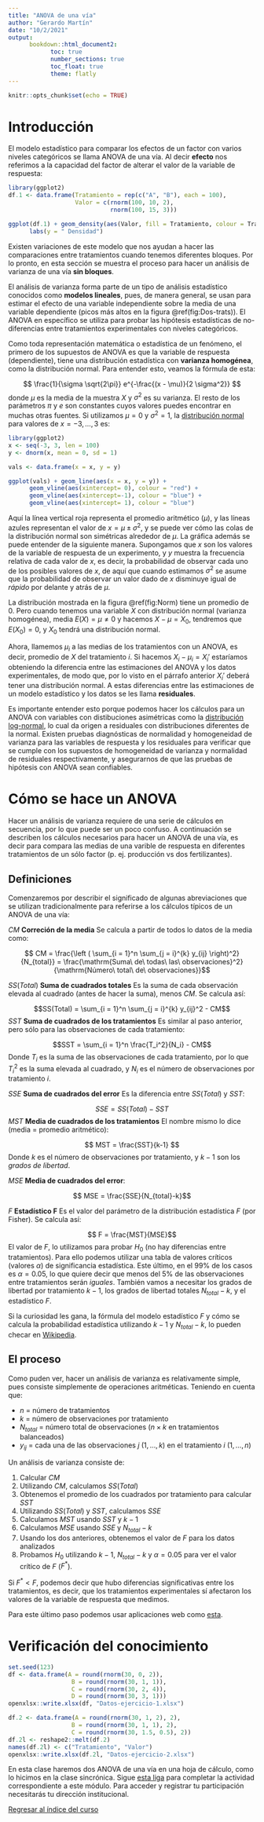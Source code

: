 ```yaml
---
title: "ANOVA de una vía"
author: "Gerardo Martín"
date: "10/2/2021"
output: 
      bookdown::html_document2:
            toc: true 
            number_sections: true
            toc_float: true
            theme: flatly
---
```


```r
knitr::opts_chunk$set(echo = TRUE)
```

# Introducción

El modelo estadístico para comparar los efectos de un factor con varios niveles categóricos se llama ANOVA de una vía. Al decir **efecto** nos referimos a la capacidad del factor de alterar el valor de la variable de respuesta:

```r
library(ggplot2)
df.1 <- data.frame(Tratamiento = rep(c("A", "B"), each = 100),
                   Valor = c(rnorm(100, 10, 2),
                             rnorm(100, 15, 3)))

ggplot(df.1) + geom_density(aes(Valor, fill = Tratamiento, colour = Tratamiento), alpha = 0.3) +
      labs(y = " Densidad")
```


Existen variaciones de este modelo que nos ayudan a hacer las comparaciones entre tratamientos cuando tenemos diferentes bloques. Por lo pronto, en esta sección se muestra el proceso para hacer un análisis de varianza de una vía **sin bloques**.

El análisis de varianza forma parte de un tipo de análisis estadístico conocidos como **modelos lineales**, pues, de manera general, se usan para estimar el efecto de una variable independiente sobre la media de una variable dependiente (picos más altos en la figura \@ref(fig:Dos-trats)). El ANOVA en específico se utiliza para probar las hipótesis estadísticas de no-diferencias entre tratamientos experimentales con niveles categóricos.

Como toda representación matemática o estadística de un fenómeno, el primero de los supuestos de ANOVA es que la variable de respuesta (dependiente), tiene una distribución estadística con **varianza homogénea**, como la distribución normal. Para entender esto, veamos la fórmula de esta:

$$ \frac{1}{\sigma \sqrt{2\pi}} e^{-\frac{(x - \mu)}{2 \sigma^2}} $$
donde $\mu$ es la media de la muestra $X$ y $\sigma^2$ es su varianza. El resto de los parámetros $\pi$ y $e$ son constantes cuyos valores puedes encontrar en muchas otras fuentes. Si utilizamos $\mu = 0$ y $\sigma^2 = 1$, la [distribución normal](https://es.wikipedia.org/wiki/Distribuci%C3%B3n_normal) para valores de $x = -3, \dots, 3$ es:

```r
library(ggplot2)
x <- seq(-3, 3, len = 100)
y <- dnorm(x, mean = 0, sd = 1)

vals <- data.frame(x = x, y = y)

ggplot(vals) + geom_line(aes(x = x, y = y)) +
      geom_vline(aes(xintercept= 0), colour = "red") +
      geom_vline(aes(xintercept=-1), colour = "blue") +
      geom_vline(aes(xintercept= 1), colour = "blue")
```
Aquí la línea vertical roja representa el promedio aritmético ($\mu$), y las líneas azules representan el valor de $x = \mu \pm \sigma^2$, y se puede ver cómo las colas de la distribución normal son simétricas alrededor de $\mu$. La gráfica además se puede entender de la siguiente manera. Supongamos que $x$ son los valores de la variable de respuesta de un experimento, y $y$ muestra la frecuencia relativa de cada valor de $x$, es decir, la probabilidad de observar cada uno de los posibles valores de $x$, de aquí que cuando estimamos $\sigma^2$ se asume que la probabilidad de observar un valor dado de $x$ disminuye igual de *rápido* por delante y atrás de $\mu$.

La distribución mostrada en la figura \@ref(fig:Norm) tiene un promedio de $0$. Pero cuando tenemos una variable $X$ con distribución normal (varianza homogénea), media $E(X) = \mu \neq 0$ y hacemos $X - \mu = X_0$, tendremos que $E(X_0) = 0$, y $X_0$ tendrá una distribución normal. 

Ahora, llamemos $\mu_i$ a las medias de los tratamientos con un ANOVA, es decir, promedio de $X$ del tratamiento $i$. Si hacemos $X_i - \mu_i = X_i'$ estaríamos obteniendo la diferencia entre las estimaciones del ANOVA y los datos experimentales, de modo que, por lo visto en el párrafo anterior $X_i'$ deberá tener una distribución normal. A estas diferencias entre las estimaciones de un modelo estadístico y los datos se les llama **residuales**.

Es importante entender esto porque podemos hacer los cálculos para un ANOVA con variables con distibuciones asimétricas como la [distribución log-normal](https://es.wikipedia.org/wiki/Distribuci%C3%B3n_log-normal), lo cual da origen a residuales con distribuciones diferentes de la normal. Existen pruebas diagnósticas de normalidad y homogeneidad de varianza para las variables de respuesta y los residuales para verificar que se cumple con los supuestos de homogeneidad de varianza y normalidad de residuales respectivamente, y asegurarnos de que las pruebas de hipótesis con ANOVA sean confiables.

# Cómo se hace un ANOVA

Hacer un análisis de varianza requiere de una serie de cálculos en secuencia, por lo que puede ser un poco confuso. A continuación se describen los cálculos necesarios para hacer un ANOVA de una vía, es decir para compara las medias de una varible de respuesta en diferentes tratamientos de un sólo factor (p. ej. producción vs dos fertilizantes).

## Definiciones

Comenzaremos por describir el significado de algunas abreviaciones que se utilizan tradicionalmente para referirse a los cálculos típicos de un ANOVA de una vía:

$CM$ **Correción de la media** Se calcula a partir de todos lo datos de la media como:

$$ CM = \frac{\left ( \sum_{i = 1}^n \sum_{j = i}^{k} y_{ij} \right)^2}{N_{total}} = \frac{\mathrm{Suma\ de\ todas\ las\ observaciones}^2}{\mathrm{Número\ total\ de\ observaciones}}$$ 

$SS(Total)$ **Suma de cuadrados totales** Es la suma de cada observación elevada al cuadrado (antes de hacer la suma), menos $CM$. Se calcula así:

$$SS(Total) = \sum_{i = 1}^n \sum_{j = i}^{k} y_{ij}^2 - CM$$
$SST$ **Suma de cuadrados de los tratamientos** Es similar al paso anterior, pero sólo para las observaciones de cada tratamiento:

$$SST = \sum_{i = 1}^n \frac{T_i^2}{N_i} - CM$$
Donde $T_i$ es la suma de las observaciones de cada tratamiento, por lo que $T_i^2$ es la suma elevada al cuadrado, y $N_i$ es el número de observaciones por tratamiento $i$.

$SSE$ **Suma de cuadrados del error** Es la diferencia entre $SS(Total)$ y $SST$:

$$SSE = SS(Total) - SST$$
$MST$ **Media de cuadrados de los tratamientos** El nombre mismo lo dice (media = promedio aritmético):

$$ MST = \frac{SST}{k-1} $$
Donde $k$ es el número de observaciones por tratamiento, y $k-1$ son los *grados de libertad*.

$MSE$ **Media de cuadrados del error**:

$$ MSE = \frac{SSE}{N_{total}-k}$$

$F$ **Estadístico F** Es el valor del parámetro de la distribución estadística $F$ (por Fisher). Se calcula así:

$$ F = \frac{MST}{MSE}$$
El valor de $F$, lo utilizamos para probar $H_0$ (no hay diferencias entre tratamientos). Para ello podemos utilizar una tabla de valores críticos (valores $\alpha$) de significancia estadística. Este último, en el 99% de los casos es $\alpha = 0.05$, lo que quiere decir que menos del 5% de las observaciones entre tratamientos serán *iguales*. También vamos a necesitar los grados de libertad por tratamiento $k-1$, los grados de libertad totales $N_{total} - k$, y el estadístico $F$.

Si la curiosidad les gana, la fórmula del modelo estadístico $F$ y cómo se calcula la probabilidad estadística utilizando $k-1$ y $N_{total} - k$, lo pueden checar en [Wikipedia](https://en.wikipedia.org/wiki/F-distribution).

## El proceso

Como puden ver, hacer un análisis de varianza es relativamente simple, pues consiste simplemente de operaciones aritméticas. Teniendo en cuenta que:

- $n$ = número de tratamientos
- $k$ = número de observaciones por tratamiento
- $N_{total}$ = número total de observaciones ($n \times k$ en tratamientos balanceados)
- $y_{ij}$ = cada una de las observaciones $j$ ($1, \dots, k$) en el tratamiento $i$ ($1, \dots, n$)

Un análisis de varianza consiste de:

1. Calcular $CM$
2. Utilizando $CM$, calculamos $SS(Total)$
3. Obtenemos el promedio de los cuadrados por tratamiento para calcular $SST$
4. Utilizando $SS(Total)$ y $SST$, calculamos $SSE$
5. Calculamos $MST$ usando $SST$ y $k-1$
6. Calculamos $MSE$ usando $SSE$ y $N_{total} - k$
7. Usando los dos anteriores, obtenemos el valor de $F$ para los datos analizados
8. Probamos $H_0$ utilizando $k-1$, $N_{total}-k$ y $\alpha = 0.05$ para ver el valor crítico de $F$ ($F^*$). 

Si $F^* < F$, podemos decir que hubo diferencias significativas entre los tratamientos, es decir, que los tratamientos experimentales sí afectaron los valores de la variable de respuesta que medimos.

Para este último paso podemos usar aplicaciones web como [esta](https://www.easycalculation.com/statistics/f-critical-value.php).

# Verificación del conocimiento

```r
set.seed(123)
df <- data.frame(A = round(rnorm(30, 0, 2)),
                  B = round(rnorm(30, 1, 1)),
                  C = round(rnorm(30, 2, 4)),
                  D = round(rnorm(30, 3, 1)))
openxlsx::write.xlsx(df, "Datos-ejercicio-1.xlsx")

df.2 <- data.frame(A = round(rnorm(30, 1, 2), 2),
                  B = round(rnorm(30, 1, 1), 2),
                  C = round(rnorm(30, 1.5, 0.5), 2))
df.2l <- reshape2::melt(df.2)
names(df.2l) <- c("Tratamiento", "Valor")
openxlsx::write.xlsx(df.2l, "Datos-ejercicio-2.xlsx")
```

En esta clase haremos dos ANOVA de una vía en una hoja de cálculo, como lo hicimos en la clase sincrónica. Sigue [esta liga](https://docs.google.com/forms/d/e/1FAIpQLSd9nMrTKxq_NSQW9Hbi5YX50iK4JMOW9_j7dk6bZXcSqI_WMg/viewform?usp=sf_link) para completar la actividad correspondiente a este módulo. Para acceder y registrar tu participación necesitarás tu dirección institucional.

[Regresar al índice del curso](../index.html)
